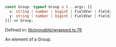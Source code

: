 ```ts
const Group: typeof Group & (...args: [{
  x: string | number | bigint | FieldVar | Field;
  y: string | number | bigint | FieldVar | Field;
}]) => Group;
```

Defined in: [lib/provable/wrapped.ts:76](https://github.com/o1-labs/o1js/blob/fca908c243ee8e908efacaf73a882d48759e675a/src/lib/provable/wrapped.ts#L76)

An element of a Group.
